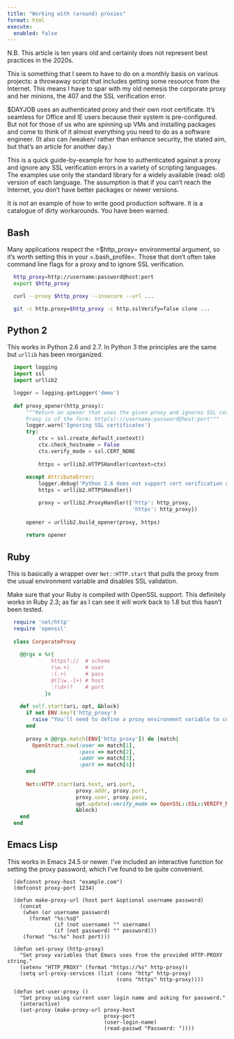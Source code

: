 ---
title: "Working with (around) proxies"
format: html
execute:
  enabled: false
---

N.B. This article is ten years old and certainly does not represent best practices in the 2020s.

This is something that I seem to have to do on a monthly basis on various projects: a throwaway script that includes getting some resource from the Internet. This means I have to spar with my old nemesis the corporate proxy and her minions, the 407 and the SSL verification error.

$DAYJOB uses an authenticated proxy and their own root certificate. It's seamless for Office and IE users because their system is pre-configured. But not for those of us who are spinning up VMs and installing packages and come to think of it almost everything you need to do as a software engineer. (It also can /weaken/ rather than enhance security, the stated aim, but that's an article for another day.)

This is a quick guide-by-example for how to authenticated against a proxy and ignore any SSL verification errors in a variety of scripting languages. The examples use only the standard library for a widely available (read: old) version of each language. The assumption is that if you can't reach the Internet, you don't have better packages or newer versions.

It is *not* an example of how to write good production software. It is a catalogue of dirty workarounds. You have been warned.

## Bash

Many applications respect the =$http_proxy= environmental argument, so it's worth setting this in your =.bash_profile=. Those that don't often take command line flags for a proxy and to ignore SSL verification.

```{sh}
  http_proxy=http://username:password@host:port
  export $http_proxy

  curl --proxy $http_proxy --insecure --url ... 

  git -c http.proxy=$http_proxy -c http.sslVerify=false clone ...
```

## Python 2

This works in Python 2.6 and 2.7. In Python 3 the principles are the same but `urllib` has been reorganized.

```{python}
  import logging
  import ssl
  import urllib2

  logger = logging.getLogger('demo')
   
  def proxy_opener(http_proxy):
      """Return an opener that uses the given proxy and ignores SSL certs(!).
      Proxy is of the form: http(s)://username:password@host:port"""
      logger.warn('Ignoring SSL certificates')
      try:
          ctx = ssl.create_default_context()
          ctx.check_hostname = False
          ctx.verify_mode = ssl.CERT_NONE
   
          https = urllib2.HTTPSHandler(context=ctx)
   
      except AttributeError:
          logger.debug('Python 2.6 does not support cert verification anyway')
          https = urllib2.HTTPSHandler()

          proxy = urllib2.ProxyHandler({'http': http_proxy,
                                        'https': http_proxy})
   
      opener = urllib2.build_opener(proxy, https)
   
      return opener
```
 
## Ruby

This is basically a wrapper over `Net::HTTP.start` that pulls the proxy from the usual environment variable and disables SSL validation.

Make sure that your Ruby is compiled with OpenSSL support. This definitely works in Ruby 2.3; as far as I can see it will work back to 1.8 but this hasn't been tested.

```{ruby}
  require 'net/http'
  require 'openssl'
   
  class CorporateProxy
   
    @@rgx = %r{
              https?://  # scheme
              (\w.+)     # user
              :(.+)      # pass
              @([\w.-]+) # host
              :(\d+)?    # port
            }x
   
    def self.start(uri, opt, &block)
      if not ENV.key?('http_proxy')
        raise "You'll need to define a proxy environment variable to continue."
      end
   
      proxy = @@rgx.match(ENV['http_proxy']) do |match|
        OpenStruct.new(:user => match[1],
                       :pass => match[2],
                       :addr => match[3],
                       :port => match[4])
      end
   
      Net::HTTP.start(uri.host, uri.port,
                      proxy.addr, proxy.port,
                      proxy.user, proxy.pass,
                      opt.update(:verify_mode => OpenSSL::SSL::VERIFY_NONE),
                      &block)
    end
  end
```

## Emacs Lisp

This works in Emacs 24.5 or newer. I've included an interactive function for setting the proxy password, which I've found to be quite convenient.

```{emacs-lisp}
  (defconst proxy-host "example.com")
  (defconst proxy-port 1234)
   
  (defun make-proxy-url (host port &optional username password)
    (concat
     (when (or username password)
       (format "%s:%s@"
               (if (not username) "" username)
               (if (not password) "" password)))
     (format "%s:%s" host port)))
   
  (defun set-proxy (http-proxy)
    "Set proxy variables that Emacs uses from the provided HTTP-PROXY string."
    (setenv "HTTP_PROXY" (format "https://%s" http-proxy))
    (setq url-proxy-services (list (cons "http" http-proxy)
                                   (cons "https" http-proxy))))
   
  (defun set-user-proxy ()
    "Set proxy using current user login name and asking for password."
    (interactive)
    (set-proxy (make-proxy-url proxy-host
                               proxy-port
                               (user-login-name)
                               (read-passwd "Password: "))))
```
